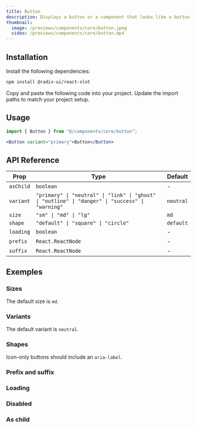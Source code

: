 ```yaml
---
title: Button
description: Displays a button or a component that looks like a button.
thumbnail:
  image: /previews/components/core/button.jpeg
  video: /previews/components/core/button.mp4
---
```


<ComponentPreview name="demos/components/core/button/default" />

## Installation

<Steps>
  <Step>Install the following dependencies:</Step>

```bash
npm install @radix-ui/react-slot
```

  <Step>Copy and paste the following code into your project.</Step>
  <ComponentSource name="components/core/default/button" />
  <Step>Update the import paths to match your project setup.</Step>
</Steps>

## Usage

```jsx
import { Button } from "@/components/core/button";
```

```jsx
<Button variant="primary">Button</Button>
```

## API Reference

| Prop      | Type                                                                                             | Default   |
| --------- | ------------------------------------------------------------------------------------------------ | --------- |
| `asChild` | `boolean`                                                                                        | -         |
| `variant` | `"primary" \| "neutral" \| "link" \| "ghost" \| "outline" \| "danger" \| "success" \| "warning"` | `neutral` |
| `size`    | `"sm" \| "md" \| "lg"`                                                                           | `md`      |
| `shape`   | `"default" \| "square" \| "circle"`                                                              | `default` |
| `loading` | `boolean`                                                                                        | -         |
| `prefix`  | `React.ReactNode`                                                                                | -         |
| `suffix`  | `React.ReactNode`                                                                                | -         |

## Exemples

### Sizes

The default size is `md`.

<ComponentPreview name="demos/components/core/button/sizes" />

### Variants

The default variant is `neutral`.

<ComponentPreview name="demos/components/core/button/variants" />

### Shapes

Icon-only buttons should include an `aria-label`.

<ComponentPreview name="demos/components/core/button/shapes" />

### Prefix and suffix

<ComponentPreview name="demos/components/core/button/prefix-and-suffix" />

### Loading

<ComponentPreview name="demos/components/core/button/loading" />

### Disabled

<ComponentPreview name="demos/components/core/button/disabled" />

### As child

<ComponentPreview name="demos/components/core/button/as-child" />
